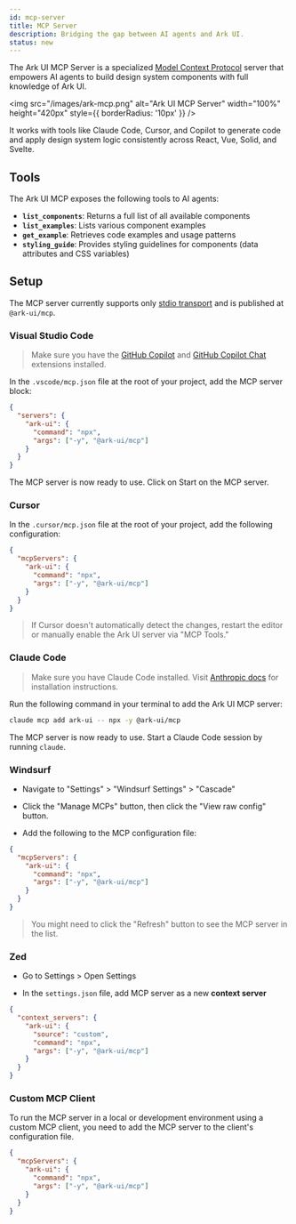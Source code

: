 ```yaml
---
id: mcp-server
title: MCP Server
description: Bridging the gap between AI agents and Ark UI.
status: new
---
```


The Ark UI MCP Server is a specialized [Model Context Protocol](https://modelcontextprotocol.io/introduction) server
that empowers AI agents to build design system components with full knowledge of Ark UI.

<img src="/images/ark-mcp.png" alt="Ark UI MCP Server" width="100%" height="420px" style={{ borderRadius: '10px' }} />

It works with tools like Claude Code, Cursor, and Copilot to generate code and apply design system logic consistently
across React, Vue, Solid, and Svelte.

## Tools

The Ark UI MCP exposes the following tools to AI agents:

- **`list_components`**: Returns a full list of all available components
- **`list_examples`**: Lists various component examples
- **`get_example`**: Retrieves code examples and usage patterns
- **`styling_guide`**: Provides styling guidelines for components (data attributes and CSS variables)

## Setup

The MCP server currently supports only
[stdio transport](https://modelcontextprotocol.io/specification/2025-06-18/basic/transports#stdio) and is published at
`@ark-ui/mcp`.

### Visual Studio Code

> Make sure you have the [GitHub Copilot](https://marketplace.visualstudio.com/items?itemName=GitHub.copilot) and
> [GitHub Copilot Chat](https://marketplace.visualstudio.com/items?itemName=GitHub.copilot-chat) extensions installed.

In the `.vscode/mcp.json` file at the root of your project, add the MCP server block:

```json title=".vscode/mcp.json"
{
  "servers": {
    "ark-ui": {
      "command": "npx",
      "args": ["-y", "@ark-ui/mcp"]
    }
  }
}
```

The MCP server is now ready to use. Click on Start on the MCP server.

### Cursor

In the `.cursor/mcp.json` file at the root of your project, add the following configuration:

```json
{
  "mcpServers": {
    "ark-ui": {
      "command": "npx",
      "args": ["-y", "@ark-ui/mcp"]
    }
  }
}
```

> If Cursor doesn't automatically detect the changes, restart the editor or manually enable the Ark UI server via "MCP
> Tools."

### Claude Code

> Make sure you have Claude Code installed. Visit [Anthropic docs](https://docs.anthropic.com/en/docs/claude-code/mcp)
> for installation instructions.

Run the following command in your terminal to add the Ark UI MCP server:

```bash
claude mcp add ark-ui -- npx -y @ark-ui/mcp
```

The MCP server is now ready to use. Start a Claude Code session by running `claude`.

### Windsurf

- Navigate to "Settings" > "Windsurf Settings" > "Cascade"

- Click the "Manage MCPs" button, then click the "View raw config" button.

- Add the following to the MCP configuration file:

```json title=".codeium/windsurf/mcp_config.json"
{
  "mcpServers": {
    "ark-ui": {
      "command": "npx",
      "args": ["-y", "@ark-ui/mcp"]
    }
  }
}
```

> You might need to click the "Refresh" button to see the MCP server in the list.

### Zed

- Go to Settings > Open Settings

- In the `settings.json` file, add MCP server as a new **context server**

```json title=".config/zed/settings.json"
{
  "context_servers": {
    "ark-ui": {
      "source": "custom",
      "command": "npx",
      "args": ["-y", "@ark-ui/mcp"]
    }
  }
}
```

### Custom MCP Client

To run the MCP server in a local or development environment using a custom MCP client, you need to add the MCP server to
the client's configuration file.

```json
{
  "mcpServers": {
    "ark-ui": {
      "command": "npx",
      "args": ["-y", "@ark-ui/mcp"]
    }
  }
}
```
